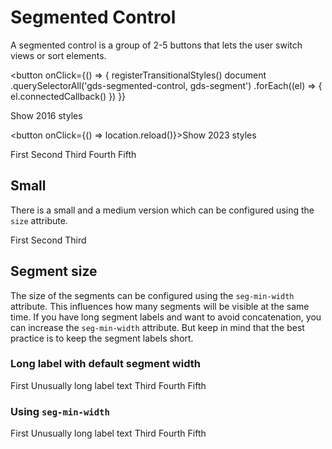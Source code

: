 
<Meta title="Components/Segmented Control" />

# Segmented Control

A segmented control is a group of 2-5 buttons that lets the user switch views or sort elements.

<button
  onClick={() => {
    registerTransitionalStyles()
    document
      .querySelectorAll('gds-segmented-control, gds-segment')
      .forEach((el) => {
        el.connectedCallback()
      })
  }}
>
  Show 2016 styles
</button>

<button onClick={() => location.reload()}>Show 2023 styles</button>

<Canvas>
  <gds-segmented-control>
    <gds-segment>First</gds-segment>
    <gds-segment selected>Second</gds-segment>
    <gds-segment>Third</gds-segment>
    <gds-segment>Fourth</gds-segment>
    <gds-segment>Fifth</gds-segment>
  </gds-segmented-control>
</Canvas>

## Small

There is a small and a medium version which can be configured using the `size` attribute.

<Canvas>
  <gds-segmented-control size="small">
    <gds-segment selected>First</gds-segment>
    <gds-segment>Second</gds-segment>
    <gds-segment>Third</gds-segment>
  </gds-segmented-control>
</Canvas>

## Segment size

The size of the segments can be configured using the `seg-min-width` attribute. This influences
how many segments will be visible at the same time. If you have long segment labels and want to
avoid concatenation, you can increase the `seg-min-width` attribute. But keep in mind that the
best practice is to keep the segment labels short.

### Long label with default segment width

<Canvas>
  <gds-segmented-control>
    <gds-segment>First</gds-segment>
    <gds-segment selected>Unusually long label text</gds-segment>
    <gds-segment>Third</gds-segment>
    <gds-segment>Fourth</gds-segment>
    <gds-segment>Fifth</gds-segment>
  </gds-segmented-control>
</Canvas>

### Using `seg-min-width`

<Canvas>
  <gds-segmented-control seg-min-width="200">
    <gds-segment value="1">First</gds-segment>
    <gds-segment value="2" selected>
      Unusually long label text
    </gds-segment>
    <gds-segment value="3">Third</gds-segment>
    <gds-segment value="4">Fourth</gds-segment>
    <gds-segment value="5">Fifth</gds-segment>
  </gds-segmented-control>
</Canvas>

